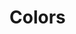 
<Meta title="Example/Colors" />

# Colors

<ColorPalette>
  <ColorItem
    title="Gray"
    colors={[
      color.gray.gray1,
      color.gray.gray2,
      color.gray.gray3,
      color.gray.gray4,
      color.gray.gray5,
      color.gray.gray6,
      color.gray.gray7,
      color.gray.gray8,
      color.gray.gray9,
      color.gray.gray10,
      color.gray.gray11,
      color.gray.gray12,
      color.gray.gray13,
    ]}
  />
  <ColorItem
    title="Red"
    colors={[
      color.red.red1,
      color.red.red2,
      color.red.red3,
      color.red.red4,
      color.red.red5,
      color.red.red6,
      color.red.red7,
      color.red.red8,
      color.red.red9,
      color.red.red10,
    ]}
  />
  <ColorItem
    title="Volcano"
    colors={[
      color.volcano.volcano1,
      color.volcano.volcano2,
      color.volcano.volcano3,
      color.volcano.volcano4,
      color.volcano.volcano5,
      color.volcano.volcano6,
      color.volcano.volcano7,
      color.volcano.volcano8,
      color.volcano.volcano9,
      color.volcano.volcano10,
    ]}
  />
  <ColorItem
    title="Orange"
    colors={[
      color.orange.orange1,
      color.orange.orange2,
      color.orange.orange3,
      color.orange.orange4,
      color.orange.orange5,
      color.orange.orange6,
      color.orange.orange7,
      color.orange.orange8,
      color.orange.orange9,
      color.orange.orange10,
    ]}
  />
  <ColorItem
    title="Gold"
    colors={[
      color.gold.gold1,
      color.gold.gold2,
      color.gold.gold3,
      color.gold.gold4,
      color.gold.gold5,
      color.gold.gold6,
      color.gold.gold7,
      color.gold.gold8,
      color.gold.gold9,
      color.gold.gold10,
    ]}
  />
  <ColorItem
    title="Yellow"
    colors={[
      color.yellow.yellow1,
      color.yellow.yellow2,
      color.yellow.yellow3,
      color.yellow.yellow4,
      color.yellow.yellow5,
      color.yellow.yellow6,
      color.yellow.yellow7,
      color.yellow.yellow8,
      color.yellow.yellow9,
      color.yellow.yellow10,
    ]}
  />
  <ColorItem
    title="Lime"
    colors={[
      color.lime.lime1,
      color.lime.lime2,
      color.lime.lime3,
      color.lime.lime4,
      color.lime.lime5,
      color.lime.lime6,
      color.lime.lime7,
      color.lime.lime8,
      color.lime.lime9,
      color.lime.lime10,
    ]}
  />
  <ColorItem
    title="Green"
    colors={[
      color.green.green1,
      color.green.green2,
      color.green.green3,
      color.green.green4,
      color.green.green5,
      color.green.green6,
      color.green.green7,
      color.green.green8,
      color.green.green9,
      color.green.green10,
    ]}
  />
  <ColorItem
    title="Cyan"
    colors={[
      color.cyan.cyan1,
      color.cyan.cyan2,
      color.cyan.cyan3,
      color.cyan.cyan4,
      color.cyan.cyan5,
      color.cyan.cyan6,
      color.cyan.cyan7,
      color.cyan.cyan8,
      color.cyan.cyan9,
      color.cyan.cyan10,
    ]}
  />
  <ColorItem
    title="Blue"
    colors={[
      color.blue.blue1,
      color.blue.blue2,
      color.blue.blue3,
      color.blue.blue4,
      color.blue.blue5,
      color.blue.blue6,
      color.blue.blue7,
      color.blue.blue8,
      color.blue.blue9,
      color.blue.blue10,
    ]}
  />
  <ColorItem
    title="Geekblue"
    colors={[
      color.geekblue.geekblue1,
      color.geekblue.geekblue2,
      color.geekblue.geekblue3,
      color.geekblue.geekblue4,
      color.geekblue.geekblue5,
      color.geekblue.geekblue6,
      color.geekblue.geekblue7,
      color.geekblue.geekblue8,
      color.geekblue.geekblue9,
      color.geekblue.geekblue10,
    ]}
  />
  <ColorItem
    title="Purple"
    colors={[
      color.purple.purple1,
      color.purple.purple2,
      color.purple.purple3,
      color.purple.purple4,
      color.purple.purple5,
      color.purple.purple6,
      color.purple.purple7,
      color.purple.purple8,
      color.purple.purple9,
      color.purple.purple10,
    ]}
  />
  <ColorItem
    title="Magenta"
    colors={[
      color.magenta.magenta1,
      color.magenta.magenta2,
      color.magenta.magenta3,
      color.magenta.magenta4,
      color.magenta.magenta5,
      color.magenta.magenta6,
      color.magenta.magenta7,
      color.magenta.magenta8,
      color.magenta.magenta9,
      color.magenta.magenta10,
    ]}
  />
</ColorPalette>

